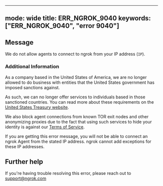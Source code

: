 
---
mode: wide
title: ERR_NGROK_9040
keywords: ["ERR_NGROK_9040", "error 9040"]
---

## Message
We do not allow agents to connect to ngrok from your IP address (`IP`).



### Additional Information

As a company based in the United States of America, we are no longer allowed to do business with entities that the United States government has imposed sanctions against.

As such, we can no longer offer services to individuals based in those sanctioned countries. You can read more about these requirements on the [United States Treasury website](https://ofac.treasury.gov/sanctions-programs-and-country-information).

We also block agent connections from known TOR exit nodes and other anonymizing proxies due to the fact that using such services to hide your identity is against our [Terms of Service](https://ngrok.com/tos).

If you are getting this error message, you will not be able to connect an ngrok Agent from the stated IP address. ngrok cannot add exceptions for these IP addresses.


## Further help
If you're having trouble resolving this error, please reach out to [support@ngrok.com](mailto:support@ngrok.com?subject=Help%20with%20ERR_NGROK_9040)

